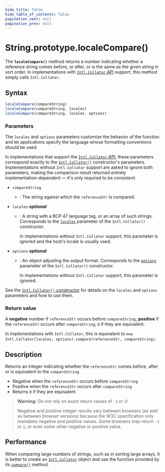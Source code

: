 ```yaml
---
hide_title: false
hide_table_of_contents: false
pagination_next: null
pagination_prev: null
---
```

# String.prototype.localeCompare()

The **`localeCompare()`** method returns a number indicating whether a reference string comes before, or after, or is the same as the given string in sort order. In implementations with [`Intl.Collator` API](https://developer.mozilla.org/docs/Web/JavaScript/Reference/Global_Objects/Intl/Collator) support, this method simply calls `Intl.Collator`.

## Syntax

```js
localeCompare(compareString)
localeCompare(compareString, locales)
localeCompare(compareString, locales, options)
```

### Parameters

The `locales` and `options` parameters customize the behavior of the function and let applications specify the language whose formatting conventions should be used.

In implementations that support the [`Intl.Collator` API](https://developer.mozilla.org/docs/Web/JavaScript/Reference/Global_Objects/Intl/Collator), these parameters correspond exactly to the [`Intl.Collator()`](https://developer.mozilla.org/docs/Web/JavaScript/Reference/Global_Objects/Intl/Collator/Collator) constructor's parameters. Implementations without `Intl.Collator` support are asked to ignore both parameters, making the comparison result returned entirely implementation-dependent — it's only required to be _consistent_.

- `compareString`
  - : The string against which the `referenceStr` is compared.
- `locales` _**optional**_

  - : A string with a BCP 47 language tag, or an array of such strings. Corresponds to the [`locales`](https://developer.mozilla.org/docs/Web/JavaScript/Reference/Global_Objects/Intl/Collator/Collator#locales) parameter of the `Intl.Collator()` constructor.

    In implementations without `Intl.Collator` support, this parameter is ignored and the host's locale is usually used.

- `options` _**optional**_

  - : An object adjusting the output format. Corresponds to the [`options`](https://developer.mozilla.org/docs/Web/JavaScript/Reference/Global_Objects/Intl/Collator/Collator#options) parameter of the `Intl.Collator()` constructor.

    In implementations without `Intl.Collator` support, this parameter is ignored.

See the [`Intl.Collator()` constructor](https://developer.mozilla.org/docs/Web/JavaScript/Reference/Global_Objects/Intl/Collator/Collator) for details on the `locales` and `options` parameters and how to use them.

### Return value

A **negative** number if `referenceStr` occurs before `compareString`; **positive** if the `referenceStr` occurs after `compareString`; `0` if they are equivalent.

In implementations with `Intl.Collator`, this is equivalent to `new Intl.Collator(locales, options).compare(referenceStr, compareString)`.

## Description

Returns an integer indicating whether the `referenceStr` comes
before, after or is equivalent to the `compareString`.

- Negative when the `referenceStr` occurs before
  `compareString`
- Positive when the `referenceStr` occurs after
  `compareString`
- Returns `0` if they are equivalent

> **Warning:** Do not rely on exact return values of `-1` or `1`!
>
> Negative and positive integer results vary between browsers (as well as between
> browser versions) because the W3C specification only mandates negative and positive
> values. Some browsers may return `-2` or `2`, or even some other
> negative or positive value.

## Performance

When comparing large numbers of strings, such as in sorting large arrays, it is better to create an [`Intl.Collator`](https://developer.mozilla.org/docs/Web/JavaScript/Reference/Global_Objects/Intl/Collator) object and use the function provided by its [`compare()`](https://developer.mozilla.org/docs/Web/JavaScript/Reference/Global_Objects/Intl/Collator/compare) method.
